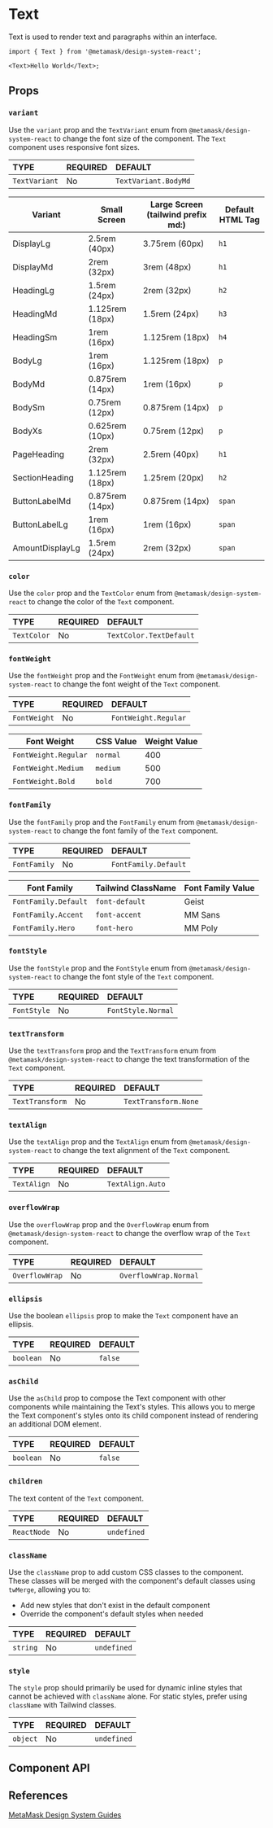

# Text

Text is used to render text and paragraphs within an interface.

```tsx
import { Text } from '@metamask/design-system-react';

<Text>Hello World</Text>;
```

<Canvas of={TextStories.Default} />

## Props

### `variant`

Use the `variant` prop and the `TextVariant` enum from `@metamask/design-system-react` to change the font size of the component. The `Text` component uses responsive font sizes.

<table>
  <thead>
    <tr>
      <th align="left">TYPE</th>
      <th align="left">REQUIRED</th>
      <th align="left">DEFAULT</th>
    </tr>
  </thead>
  <tbody>
    <tr>
      <td align="left">
        <code>TextVariant</code>
      </td>
      <td align="left">No</td>
      <td align="left">
        <code>TextVariant.BodyMd</code>
      </td>
    </tr>
  </tbody>
</table>

<table>
  <thead>
    <tr>
      <th>Variant</th>
      <th>Small Screen</th>
      <th>Large Screen (tailwind prefix md:)</th>
      <th>Default HTML Tag</th>
    </tr>
  </thead>
  <tbody>
    <tr>
      <td>DisplayLg</td>
      <td>2.5rem (40px)</td>
      <td>3.75rem (60px)</td>
      <td>
        <code>h1</code>
      </td>
    </tr>
    <tr>
      <td>DisplayMd</td>
      <td>2rem (32px)</td>
      <td>3rem (48px)</td>
      <td>
        <code>h1</code>
      </td>
    </tr>
    <tr>
      <td>HeadingLg</td>
      <td>1.5rem (24px)</td>
      <td>2rem (32px)</td>
      <td>
        <code>h2</code>
      </td>
    </tr>
    <tr>
      <td>HeadingMd</td>
      <td>1.125rem (18px)</td>
      <td>1.5rem (24px)</td>
      <td>
        <code>h3</code>
      </td>
    </tr>
    <tr>
      <td>HeadingSm</td>
      <td>1rem (16px)</td>
      <td>1.125rem (18px)</td>
      <td>
        <code>h4</code>
      </td>
    </tr>
    <tr>
      <td>BodyLg</td>
      <td>1rem (16px)</td>
      <td>1.125rem (18px)</td>
      <td>
        <code>p</code>
      </td>
    </tr>
    <tr>
      <td>BodyMd</td>
      <td>0.875rem (14px)</td>
      <td>1rem (16px)</td>
      <td>
        <code>p</code>
      </td>
    </tr>
    <tr>
      <td>BodySm</td>
      <td>0.75rem (12px)</td>
      <td>0.875rem (14px)</td>
      <td>
        <code>p</code>
      </td>
    </tr>
    <tr>
      <td>BodyXs</td>
      <td>0.625rem (10px)</td>
      <td>0.75rem (12px)</td>
      <td>
        <code>p</code>
      </td>
    </tr>
    <tr>
      <td>PageHeading</td>
      <td>2rem (32px)</td>
      <td>2.5rem (40px)</td>
      <td>
        <code>h1</code>
      </td>
    </tr>
    <tr>
      <td>SectionHeading</td>
      <td>1.125rem (18px)</td>
      <td>1.25rem (20px)</td>
      <td>
        <code>h2</code>
      </td>
    </tr>
    <tr>
      <td>ButtonLabelMd</td>
      <td>0.875rem (14px)</td>
      <td>0.875rem (14px)</td>
      <td>
        <code>span</code>
      </td>
    </tr>
    <tr>
      <td>ButtonLabelLg</td>
      <td>1rem (16px)</td>
      <td>1rem (16px)</td>
      <td>
        <code>span</code>
      </td>
    </tr>
    <tr>
      <td>AmountDisplayLg</td>
      <td>1.5rem (24px)</td>
      <td>2rem (32px)</td>
      <td>
        <code>span</code>
      </td>
    </tr>
  </tbody>
</table>

<Canvas of={TextStories.Variant} />

### `color`

Use the `color` prop and the `TextColor` enum from `@metamask/design-system-react` to change the color of the `Text` component.

<table>
  <thead>
    <tr>
      <th align="left">TYPE</th>
      <th align="left">REQUIRED</th>
      <th align="left">DEFAULT</th>
    </tr>
  </thead>
  <tbody>
    <tr>
      <td align="left">
        <code>TextColor</code>
      </td>
      <td align="left">No</td>
      <td align="left">
        <code>TextColor.TextDefault</code>
      </td>
    </tr>
  </tbody>
</table>

<Canvas of={TextStories.Color} />

### `fontWeight`

Use the `fontWeight` prop and the `FontWeight` enum from `@metamask/design-system-react` to change the font weight of the `Text` component.

<table>
  <thead>
    <tr>
      <th align="left">TYPE</th>
      <th align="left">REQUIRED</th>
      <th align="left">DEFAULT</th>
    </tr>
  </thead>
  <tbody>
    <tr>
      <td align="left">
        <code>FontWeight</code>
      </td>
      <td align="left">No</td>
      <td align="left">
        <code>FontWeight.Regular</code>
      </td>
    </tr>
  </tbody>
</table>

<table>
  <thead>
    <tr>
      <th>Font Weight</th>
      <th>CSS Value</th>
      <th>Weight Value</th>
    </tr>
  </thead>
  <tbody>
    <tr>
      <td>
        <code>FontWeight.Regular</code>
      </td>
      <td>
        <code>normal</code>
      </td>
      <td>400</td>
    </tr>
    <tr>
      <td>
        <code>FontWeight.Medium</code>
      </td>
      <td>
        <code>medium</code>
      </td>
      <td>500</td>
    </tr>
    <tr>
      <td>
        <code>FontWeight.Bold</code>
      </td>
      <td>
        <code>bold</code>
      </td>
      <td>700</td>
    </tr>
  </tbody>
</table>

<Canvas of={TextStories.FontWeightStory} />

### `fontFamily`

Use the `fontFamily` prop and the `FontFamily` enum from `@metamask/design-system-react` to change the font family of the `Text` component.

<table>
  <thead>
    <tr>
      <th align="left">TYPE</th>
      <th align="left">REQUIRED</th>
      <th align="left">DEFAULT</th>
    </tr>
  </thead>
  <tbody>
    <tr>
      <td align="left">
        <code>FontFamily</code>
      </td>
      <td align="left">No</td>
      <td align="left">
        <code>FontFamily.Default</code>
      </td>
    </tr>
  </tbody>
</table>

<table>
  <thead>
    <tr>
      <th>Font Family</th>
      <th>Tailwind ClassName</th>
      <th>Font Family Value</th>
    </tr>
  </thead>
  <tbody>
    <tr>
      <td>
        <code>FontFamily.Default</code>
      </td>
      <td>
        <code>font-default</code>
      </td>
      <td>Geist</td>
    </tr>
    <tr>
      <td>
        <code>FontFamily.Accent</code>
      </td>
      <td>
        <code>font-accent</code>
      </td>
      <td>MM Sans</td>
    </tr>
    <tr>
      <td>
        <code>FontFamily.Hero</code>
      </td>
      <td>
        <code>font-hero</code>
      </td>
      <td>MM Poly</td>
    </tr>
  </tbody>
</table>

<Canvas of={TextStories.FontFamilyStory} />

### `fontStyle`

Use the `fontStyle` prop and the `FontStyle` enum from `@metamask/design-system-react` to change the font style of the `Text` component.

<table>
  <thead>
    <tr>
      <th align="left">TYPE</th>
      <th align="left">REQUIRED</th>
      <th align="left">DEFAULT</th>
    </tr>
  </thead>
  <tbody>
    <tr>
      <td align="left">
        <code>FontStyle</code>
      </td>
      <td align="left">No</td>
      <td align="left">
        <code>FontStyle.Normal</code>
      </td>
    </tr>
  </tbody>
</table>

<Canvas of={TextStories.FontStyleStory} />

### `textTransform`

Use the `textTransform` prop and the `TextTransform` enum from `@metamask/design-system-react` to change the text transformation of the `Text` component.

<table>
  <thead>
    <tr>
      <th align="left">TYPE</th>
      <th align="left">REQUIRED</th>
      <th align="left">DEFAULT</th>
    </tr>
  </thead>
  <tbody>
    <tr>
      <td align="left">
        <code>TextTransform</code>
      </td>
      <td align="left">No</td>
      <td align="left">
        <code>TextTransform.None</code>
      </td>
    </tr>
  </tbody>
</table>

<Canvas of={TextStories.TextTransformStory} />

### `textAlign`

Use the `textAlign` prop and the `TextAlign` enum from `@metamask/design-system-react` to change the text alignment of the `Text` component.

<table>
  <thead>
    <tr>
      <th align="left">TYPE</th>
      <th align="left">REQUIRED</th>
      <th align="left">DEFAULT</th>
    </tr>
  </thead>
  <tbody>
    <tr>
      <td align="left">
        <code>TextAlign</code>
      </td>
      <td align="left">No</td>
      <td align="left">
        <code>TextAlign.Auto</code>
      </td>
    </tr>
  </tbody>
</table>

<Canvas of={TextStories.TextAlignStory} />

### `overflowWrap`

Use the `overflowWrap` prop and the `OverflowWrap` enum from `@metamask/design-system-react` to change the overflow wrap of the `Text` component.

<table>
  <thead>
    <tr>
      <th align="left">TYPE</th>
      <th align="left">REQUIRED</th>
      <th align="left">DEFAULT</th>
    </tr>
  </thead>
  <tbody>
    <tr>
      <td align="left">
        <code>OverflowWrap</code>
      </td>
      <td align="left">No</td>
      <td align="left">
        <code>OverflowWrap.Normal</code>
      </td>
    </tr>
  </tbody>
</table>

<Canvas of={TextStories.OverflowWrapStory} />

### `ellipsis`

Use the boolean `ellipsis` prop to make the `Text` component have an ellipsis.

<table>
  <thead>
    <tr>
      <th align="left">TYPE</th>
      <th align="left">REQUIRED</th>
      <th align="left">DEFAULT</th>
    </tr>
  </thead>
  <tbody>
    <tr>
      <td align="left">
        <code>boolean</code>
      </td>
      <td align="left">No</td>
      <td align="left">
        <code>false</code>
      </td>
    </tr>
  </tbody>
</table>

<Canvas of={TextStories.Ellipsis} />

### `asChild`

Use the `asChild` prop to compose the Text component with other components while maintaining the Text's styles. This allows you to merge the Text component's styles onto its child component instead of rendering an additional DOM element.

<table>
  <thead>
    <tr>
      <th align="left">TYPE</th>
      <th align="left">REQUIRED</th>
      <th align="left">DEFAULT</th>
    </tr>
  </thead>
  <tbody>
    <tr>
      <td align="left">
        <code>boolean</code>
      </td>
      <td align="left">No</td>
      <td align="left">
        <code>false</code>
      </td>
    </tr>
  </tbody>
</table>

<Canvas of={TextStories.AsChild} />

### `children`

The text content of the `Text` component.

<table>
  <thead>
    <tr>
      <th align="left">TYPE</th>
      <th align="left">REQUIRED</th>
      <th align="left">DEFAULT</th>
    </tr>
  </thead>
  <tbody>
    <tr>
      <td align="left">
        <code>ReactNode</code>
      </td>
      <td align="left">No</td>
      <td align="left">
        <code>undefined</code>
      </td>
    </tr>
  </tbody>
</table>

### `className`

Use the `className` prop to add custom CSS classes to the component. These classes will be merged with the component's default classes using `twMerge`, allowing you to:

- Add new styles that don't exist in the default component
- Override the component's default styles when needed

<table>
  <thead>
    <tr>
      <th align="left">TYPE</th>
      <th align="left">REQUIRED</th>
      <th align="left">DEFAULT</th>
    </tr>
  </thead>
  <tbody>
    <tr>
      <td align="left">
        <code>string</code>
      </td>
      <td align="left">No</td>
      <td align="left">
        <code>undefined</code>
      </td>
    </tr>
  </tbody>
</table>

### `style`

The `style` prop should primarily be used for dynamic inline styles that cannot be achieved with `className` alone. For static styles, prefer using `className` with Tailwind classes.

<table>
  <thead>
    <tr>
      <th align="left">TYPE</th>
      <th align="left">REQUIRED</th>
      <th align="left">DEFAULT</th>
    </tr>
  </thead>
  <tbody>
    <tr>
      <td align="left">
        <code>object</code>
      </td>
      <td align="left">No</td>
      <td align="left">
        <code>undefined</code>
      </td>
    </tr>
  </tbody>
</table>

## Component API

<Controls of={TextStories.Default} />

## References

[MetaMask Design System Guides](https://www.notion.so/MetaMask-Design-System-Guides-Design-f86ecc914d6b4eb6873a122b83c12940)

